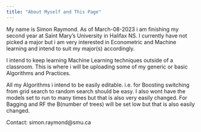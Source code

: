 ```yaml
---
title: "About Myself and This Page"
---
```


My name is Simon Raymond. As of March-08-2023 i am finishing my second year at Saint Mary's University in Halifax NS. I currently have not picked a major but i am very interested in Econometric and Machine learning and intend to suit my major(s) accordingly.

I intend to keep learning Machine Learning techniques outside of a classroom. This is where i will be uploading some of my generic or basic Algorithms and Practices. 

All my Algorithms i intend to be easily editable. i.e. for Boosting switching from grid search to random search should be easy. I also wont have the models set to run to many times but that is also very easily changed. For Bagging and RF the B(number of trees) will be set low but that is also easily changed.

Contact: simon.raymond@smu.ca

